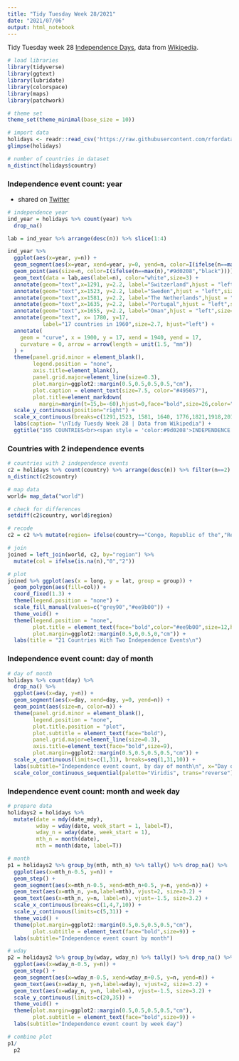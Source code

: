 ```yaml
---
title: "Tidy Tuesday Week 28/2021"
date: "2021/07/06"
output: html_notebook
---
```


Tidy Tuesday week 28 [Independence Days](https://github.com/rfordatascience/tidytuesday/blob/master/data/2021/2021-07-06/readme.md), data from [Wikipedia](https://en.wikipedia.org/wiki/List_of_national_independence_days).


```r
# load libraries
library(tidyverse)
library(ggtext)
library(lubridate)
library(colorspace)
library(maps)
library(patchwork)

# theme set
theme_set(theme_minimal(base_size = 10))
```


```r
# import data
holidays <- readr::read_csv('https://raw.githubusercontent.com/rfordatascience/tidytuesday/master/data/2021/2021-07-06/holidays.csv')
glimpse(holidays)
```


```r
# number of countries in dataset
n_distinct(holidays$country)
```


### Independence event count: year
* shared on [Twitter](https://twitter.com/leeolney3/status/1412310245129527297/photo/1)

```r
# independence year
ind_year = holidays %>% count(year) %>%
  drop_na() 

lab = ind_year %>% arrange(desc(n)) %>% slice(1:4)

ind_year %>%
  ggplot(aes(x=year, y=n)) + 
  geom_segment(aes(x=year, xend=year, y=0, yend=n, color=I(ifelse(n==max(n),"#9d0208","black")))) +
  geom_point(aes(size=n, color=I(ifelse(n==max(n),"#9d0208","black")))) + 
  geom_text(data = lab,aes(label=n), color="white",size=3) +
  annotate(geom="text",x=1291, y=2.2, label="Switzerland",hjust = "left",size=2.2, angle=50) + 
  annotate(geom="text",x=1523, y=2.2, label="Sweden",hjust = "left",size=2.2, angle=50) + 
  annotate(geom="text",x=1581, y=2.2, label="The Netherlands",hjust = "left",size=2.2, angle=50) + 
  annotate(geom="text",x=1635, y=2.2, label="Portugal",hjust = "left",size=2.2, angle=50) +
  annotate(geom="text",x=1655, y=2.2, label="Oman",hjust = "left",size=2.2, angle=50) +
  annotate(geom="text", x= 1780, y=17, 
           label="17 countries in 1960",size=2.7, hjust="left") +
  annotate(
    geom = "curve", x = 1900, y = 17, xend = 1940, yend = 17, 
    curvature = 0, arrow = arrow(length = unit(1.5, "mm"))
  ) +
  theme(panel.grid.minor = element_blank(),
        legend.position = "none",
        axis.title=element_blank(),
        panel.grid.major=element_line(size=0.3),
        plot.margin=ggplot2::margin(0.5,0.5,0.5,0.5,"cm"),
        plot.caption = element_text(size=7.5, color="#495057"),
        plot.title=element_markdown(
          margin=margin(t=15,b=-60),hjust=0,face="bold",size=26,color="black")) + 
  scale_y_continuous(position="right") + 
  scale_x_continuous(breaks=c(1291,1523, 1581, 1640, 1776,1821,1918,2011)) +
  labs(caption= "\nTidy Tuesdy Week 28 | Data from Wikipedia") + 
  ggtitle("195 COUNTRIES<br><span style = 'color:#9d0208'>INDEPENDENCE YEAR</span>")
```

### Countries with 2 independence events
```r
# countries with 2 independence events
c2 = holidays %>% count(country) %>% arrange(desc(n)) %>% filter(n==2)
n_distinct(c2$country)

# map data
world= map_data("world")

# check for differences
setdiff(c2$country, world$region)

# recode 
c2 = c2 %>% mutate(region= ifelse(country=="Congo, Republic of the","Republic of Congo",country))

# join
joined = left_join(world, c2, by="region") %>% 
  mutate(col = ifelse(is.na(n),"0","2"))

# plot
joined %>% ggplot(aes(x = long, y = lat, group = group)) +
  geom_polygon(aes(fill=col)) + 
  coord_fixed(1.3) + 
  theme(legend.position = "none") + 
  scale_fill_manual(values=c("grey90","#ee9b00")) + 
  theme_void() +
  theme(legend.position = "none",
        plot.title = element_text(face="bold",color="#ee9b00",size=12,hjust=0.5),
        plot.margin=ggplot2::margin(0.5,0,0.5,0,"cm")) + 
  labs(title = "21 Countries With Two Independence Events\n")
```

### Independence event count: day of month
```r
# day of month
holidays %>% count(day) %>%
  drop_na() %>%
  ggplot(aes(x=day, y=n)) + 
  geom_segment(aes(x=day, xend=day, y=0, yend=n)) + 
  geom_point(aes(size=n, color=n)) + 
  theme(panel.grid.minor = element_blank(),
        legend.position = "none",
        plot.title.position = "plot",
        plot.subtitle = element_text(face="bold"),
        panel.grid.major=element_line(size=0.3),
        axis.title=element_text(face="bold",size=9),
        plot.margin=ggplot2::margin(0.5,0.5,0.5,0.5,"cm")) + 
  scale_x_continuous(limits=c(1,31), breaks=seq(1,31,10)) + 
  labs(subtitle="Independence event count, by day of month\n", x="Day of month",y="Count") + 
  scale_color_continuous_sequential(palette="Viridis", trans="reverse")
```

### Independence event count: month and week day 

```r
# prepare data
holidays2 = holidays %>%
  mutate(date = mdy(date_mdy),
         wday = wday(date, week_start = 1, label=T),
         wday_n = wday(date, week_start = 1),
         mth_n = month(date),
         mth = month(date, label=T)) 

# month 
p1 = holidays2 %>% group_by(mth, mth_n) %>% tally() %>% drop_na() %>%
  ggplot(aes(x=mth_n-0.5, y=n)) + 
  geom_step() + 
  geom_segment(aes(x=mth_n-0.5, xend=mth_n+0.5, y=n, yend=n)) + 
  geom_text(aes(x=mth_n, y=n,label=mth), vjust=2, size=3.2) +
  geom_text(aes(x=mth_n, y=n, label=n), vjust=-1.5, size=3.2) +
  scale_x_continuous(breaks=c(1,4,7,10)) + 
  scale_y_continuous(limits=c(5,31)) + 
  theme_void() + 
  theme(plot.margin=ggplot2::margin(0.5,0.5,0.5,0.5,"cm"),
        plot.subtitle = element_text(face="bold",size=9)) + 
  labs(subtitle="Independence event count by month")

# wday 
p2 = holidays2 %>% group_by(wday, wday_n) %>% tally() %>% drop_na() %>%
  ggplot(aes(x=wday_n-0.5, y=n)) + 
  geom_step() + 
  geom_segment(aes(x=wday_n-0.5, xend=wday_n+0.5, y=n, yend=n)) + 
  geom_text(aes(x=wday_n, y=n,label=wday), vjust=2, size=3.2) +
  geom_text(aes(x=wday_n, y=n, label=n), vjust=-1.5, size=3.2) + 
  scale_y_continuous(limits=c(20,35)) + 
  theme_void() + 
  theme(plot.margin=ggplot2::margin(0.5,0.5,0.5,0.5,"cm"),
        plot.subtitle = element_text(face="bold",size=9)) + 
  labs(subtitle="Independence event count by week day")

# combine plot
p1/
  p2
```





